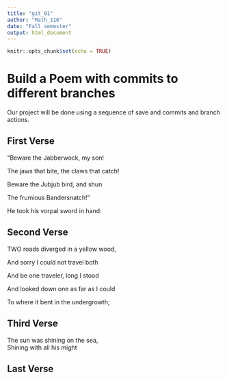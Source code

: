 ```yaml
---
title: "git_01"
author: "Math_116"
date: "Fall semester"
output: html_document
---
```


```r
knitr::opts_chunk$set(echo = TRUE)
```
# Build a Poem with commits to different branches
Our project will be done using a sequence of save and commits and branch actions.
<!-- Do not modify or change any text in "!--" bracketed areas such as this --- these are instructions to
you, if you change any of this the git program will notice it and compromise your git merging strategy !-->

## First Verse 
<!--Put the first five lines of a poem by Lewis Carrol in this section!-->
"Beware the Jabberwock, my son!

The jaws that bite, the claws that catch! 

Beware the Jubjub bird, and shun

The frumious Bandersnatch!"

He took his vorpal sword in hand:

## Second Verse
<!--Put the first five lines of a poem by Robert Frost here!-->
TWO roads diverged in a yellow wood,

And sorry I could not travel both

And be one traveler, long I stood

And looked down one as far as I could

To where it bent in the undergrowth; 

## Third Verse
<!--Put the first two verses of The Walrus and the Carpenter here!-->
The sun was shining on the sea,  
Shining with all his might


## Last Verse
<!--Put a short poem of your choice 8-20 lines,here!-->
